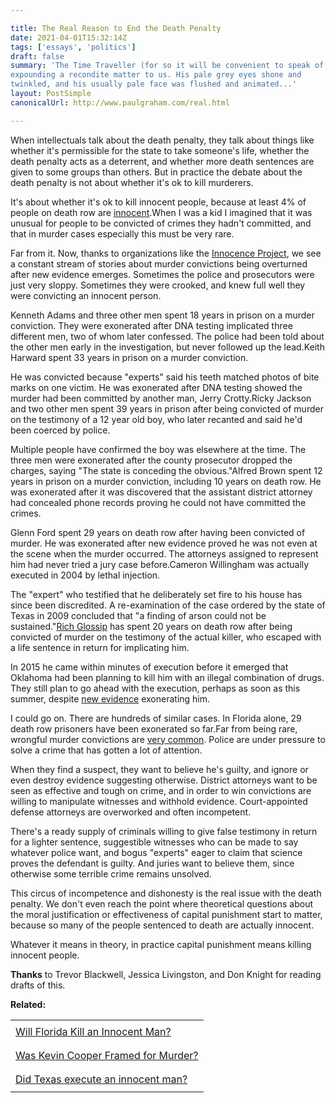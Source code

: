 ```yaml
---

title: The Real Reason to End the Death Penalty
date: 2021-04-01T15:32:14Z
tags: ['essays', 'politics']
draft: false
summary: 'The Time Traveller (for so it will be convenient to speak of him) was
expounding a recondite matter to us. His pale grey eyes shone and
twinkled, and his usually pale face was flushed and animated...'
layout: PostSimple
canonicalUrl: http://www.paulgraham.com/real.html

---
```


When intellectuals talk about the death penalty, they talk about things like whether it's permissible for the state to take someone's life, whether the death penalty acts as a deterrent, and whether more death sentences are given to some groups than others. But in practice the debate about the death penalty is not about whether it's ok to kill murderers.

It's about whether it's ok to kill innocent people, because at least 4% of people on death row are [innocent](https://www.pnas.org/content/111/20/7230).When I was a kid I imagined that it was unusual for people to be convicted of crimes they hadn't committed, and that in murder cases especially this must be very rare.

Far from it. Now, thanks to organizations like the [Innocence Project](https://innocenceproject.org/all-cases), we see a constant stream of stories about murder convictions being overturned after new evidence emerges. Sometimes the police and prosecutors were just very sloppy. Sometimes they were crooked, and knew full well they were convicting an innocent person.

Kenneth Adams and three other men spent 18 years in prison on a murder conviction. They were exonerated after DNA testing implicated three different men, two of whom later confessed. The police had been told about the other men early in the investigation, but never followed up the lead.Keith Harward spent 33 years in prison on a murder conviction.

He was convicted because "experts" said his teeth matched photos of bite marks on one victim. He was exonerated after DNA testing showed the murder had been committed by another man, Jerry Crotty.Ricky Jackson and two other men spent 39 years in prison after being convicted of murder on the testimony of a 12 year old boy, who later recanted and said he'd been coerced by police.

Multiple people have confirmed the boy was elsewhere at the time. The three men were exonerated after the county prosecutor dropped the charges, saying "The state is conceding the obvious."Alfred Brown spent 12 years in prison on a murder conviction, including 10 years on death row. He was exonerated after it was discovered that the assistant district attorney had concealed phone records proving he could not have committed the crimes.

Glenn Ford spent 29 years on death row after having been convicted of murder. He was exonerated after new evidence proved he was not even at the scene when the murder occurred. The attorneys assigned to represent him had never tried a jury case before.Cameron Willingham was actually executed in 2004 by lethal injection.

The "expert" who testified that he deliberately set fire to his house has since been discredited. A re-examination of the case ordered by the state of Texas in 2009 concluded that "a finding of arson could not be sustained."[Rich Glossip](https://saverichardglossip.com/facts) has spent 20 years on death row after being convicted of murder on the testimony of the actual killer, who escaped with a life sentence in return for implicating him.

In 2015 he came within minutes of execution before it emerged that Oklahoma had been planning to kill him with an illegal combination of drugs. They still plan to go ahead with the execution, perhaps as soon as this summer, despite [new evidence](https://www.usnews.com/news/best-states/oklahoma/articles/2020-10-14/attorney-for-oklahoma-death-row-inmate-claims-new-evidence) exonerating him.

I could go on. There are hundreds of similar cases. In Florida alone, 29 death row prisoners have been exonerated so far.Far from being rare, wrongful murder convictions are [very common](https://deathpenaltyinfo.org/policy-issues/innocence/description-of-innocence-cases). Police are under pressure to solve a crime that has gotten a lot of attention.

When they find a suspect, they want to believe he's guilty, and ignore or even destroy evidence suggesting otherwise. District attorneys want to be seen as effective and tough on crime, and in order to win convictions are willing to manipulate witnesses and withhold evidence. Court-appointed defense attorneys are overworked and often incompetent.

There's a ready supply of criminals willing to give false testimony in return for a lighter sentence, suggestible witnesses who can be made to say whatever police want, and bogus "experts" eager to claim that science proves the defendant is guilty. And juries want to believe them, since otherwise some terrible crime remains unsolved.

This circus of incompetence and dishonesty is the real issue with the death penalty. We don't even reach the point where theoretical questions about the moral justification or effectiveness of capital punishment start to matter, because so many of the people sentenced to death are actually innocent.

Whatever it means in theory, in practice capital punishment means killing innocent people.

**Thanks** to Trevor Blackwell, Jessica Livingston, and Don Knight for reading drafts of this.

**Related:**

|                                                                                                                                             |
| ------------------------------------------------------------------------------------------------------------------------------------------- |
|                                                                                                                                             |
| [Will Florida Kill an Innocent Man?](https://www.nytimes.com/2019/12/29/opinion/james-dailey-florida-murder.html)                           |
|                                                                                                                                             |
|                                                                                                                                             |
| [Was Kevin Cooper Framed for Murder?](https://www.nytimes.com/interactive/2018/05/17/opinion/sunday/kevin-cooper-california-death-row.html) |
|                                                                                                                                             |
|                                                                                                                                             |
| [Did Texas execute an innocent man?](https://www.newyorker.com/magazine/2009/09/07/trial-by-fire)                                           |
|                                                                                                                                             |
